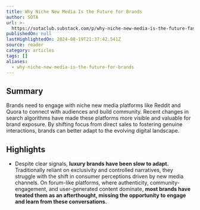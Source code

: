 ```yaml
---
title: Why Niche New Media Is the Future for Brands
author: SOTA
url: >-
  https://sotaclub.substack.com/p/why-niche-new-media-is-the-future-fashion?utm_source=post-email-title&publication_id=663077&post_id=147627839&utm_campaign=email-post-title&isFreemail=false&r=og9hp&triedRedirect=true&utm_medium=email
publishedOn: null
lastHighlightedOn: 2024-08-19T21:37:42.541Z
source: reader
category: articles
tags: []
aliases:
  - why-niche-new-media-is-the-future-for-brands
---
```

## Summary

Brands need to engage with niche new media platforms like Reddit and Quora to connect with audiences and build community. Recent changes in search algorithms have made these platforms more visible and valuable for brand exposure. By shifting focus from direct sales to fostering genuine interactions, brands can better adapt to the evolving digital landscape.

## Highlights
- Despite clear signals, **luxury brands have been slow to adapt.** Traditionally reliant on exclusivity and controlled narratives, they struggle with the shift in consumer perceptions driven by new media channels. On forum-like platforms, where authenticity, community-engagement, and user-generated content dominate, **most brands have treated them as an afterthought, missing the opportunity to engage and learn from these conversations.**
